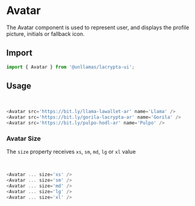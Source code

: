 
# Avatar

The Avatar component is used to represent user, and displays the profile picture, initials or fallback icon.

## Import

```js copy
import { Avatar } from '@unllamas/lacrypta-ui';
```

## Usage

<br />

<Card variant="outline" spacing={4}>
  <Flex gap="xs">
    <Avatar src="https://bit.ly/llama-lawallet-ar" name="Llama" />
    <Avatar src="https://bit.ly/gorila-lacrypta-ar" name="Gorila" />
    <Avatar src="https://bit.ly/pulpo-hodl-ar" name="Pulpo" />
  </Flex>
</Card>

```js copy
<Avatar src='https://bit.ly/llama-lawallet-ar' name='Llama' />
<Avatar src='https://bit.ly/gorila-lacrypta-ar' name='Gorila' />
<Avatar src='https://bit.ly/pulpo-hodl-ar' name='Pulpo' />
```

### Avatar Size

The `size` property receives `xs`, `sm`, `md`, `lg` or `xl` value

<br />

<Card variant="outline" spacing={4}>
  <Flex gap="xs">
    <Avatar src="https://bit.ly/llama-lawallet-ar" name="Llama" size="xs" />
    <Avatar src="https://bit.ly/llama-lawallet-ar" name="Llama" size="sm" />
    <Avatar src="https://bit.ly/llama-lawallet-ar" name="Llama" size="md" />
    <Avatar src="https://bit.ly/llama-lawallet-ar" name="Llama" size="lg" />
    <Avatar src="https://bit.ly/llama-lawallet-ar" name="Llama" size="xl" />
  </Flex>
</Card>

```js copy /size/
<Avatar ... size='xs' />
<Avatar ... size='sm' />
<Avatar ... size='md' />
<Avatar ... size='lg' />
<Avatar ... size='xl' />
```
